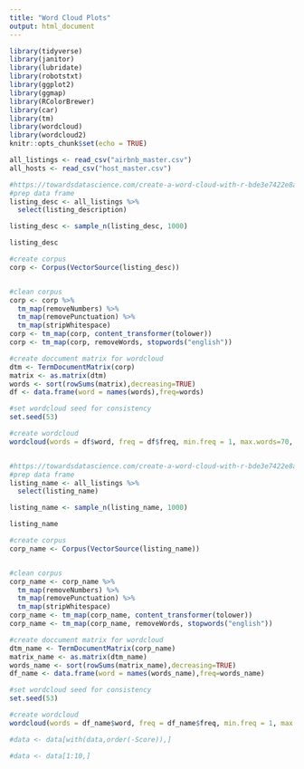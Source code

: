 ```yaml
---
title: "Word Cloud Plots"
output: html_document
---
```


```r
library(tidyverse)
library(janitor)
library(lubridate)
library(robotstxt)
library(ggplot2)
library(ggmap)
library(RColorBrewer)
library(car)
library(tm)
library(wordcloud)
library(wordcloud2)
knitr::opts_chunk$set(echo = TRUE)
```

```r
all_listings <- read_csv("airbnb_master.csv")
all_hosts <- read_csv("host_master.csv")
```


```r
#https://towardsdatascience.com/create-a-word-cloud-with-r-bde3e7422e8a
#prep data frame
listing_desc <- all_listings %>%
  select(listing_description)

listing_desc <- sample_n(listing_desc, 1000)

listing_desc

#create corpus
corp <- Corpus(VectorSource(listing_desc))


#clean corpus
corp <- corp %>%
  tm_map(removeNumbers) %>%
  tm_map(removePunctuation) %>%
  tm_map(stripWhitespace)
corp <- tm_map(corp, content_transformer(tolower))
corp <- tm_map(corp, removeWords, stopwords("english"))

#create doccument matrix for wordcloud
dtm <- TermDocumentMatrix(corp)
matrix <- as.matrix(dtm)
words <- sort(rowSums(matrix),decreasing=TRUE)
df <- data.frame(word = names(words),freq=words)

#set wordcloud seed for consistency
set.seed(53)

#create wordcloud
wordcloud(words = df$word, freq = df$freq, min.freq = 1, max.words=70, random.order=FALSE, rot.per=0.3,            colors=brewer.pal(8, "Dark2"))
```

```r

```


```r
#https://towardsdatascience.com/create-a-word-cloud-with-r-bde3e7422e8a
#prep data frame
listing_name <- all_listings %>%
  select(listing_name)

listing_name <- sample_n(listing_name, 1000)

listing_name

#create corpus
corp_name <- Corpus(VectorSource(listing_name))


#clean corpus
corp_name <- corp_name %>%
  tm_map(removeNumbers) %>%
  tm_map(removePunctuation) %>%
  tm_map(stripWhitespace)
corp_name <- tm_map(corp_name, content_transformer(tolower))
corp_name <- tm_map(corp_name, removeWords, stopwords("english"))

#create doccument matrix for wordcloud
dtm_name <- TermDocumentMatrix(corp_name)
matrix_name <- as.matrix(dtm_name)
words_name <- sort(rowSums(matrix_name),decreasing=TRUE)
df_name <- data.frame(word = names(words_name),freq=words_name)

#set wordcloud seed for consistency
set.seed(53)

#create wordcloud
wordcloud(words = df_name$word, freq = df_name$freq, min.freq = 1, max.words=70, random.order=FALSE, rot.per=0.3,            colors=brewer.pal(8, "Dark2"))
```


```r
#data <- data[with(data,order(-Score)),]

#data <- data[1:10,]
```











